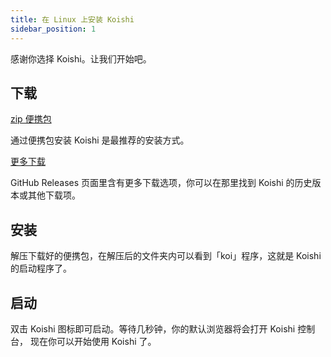 ```yaml
---
title: 在 Linux 上安装 Koishi
sidebar_position: 1
---
```



感谢你选择 Koishi。让我们开始吧。

## 下载

<Tabs groupId="install-method">
<TabItem value="portable" label="便携包（推荐）" default>

<p>
  <a
    className="button button--secondary"
    href="http://ghproxy.com/https://github.com/koishijs/koishi-desktop/releases/download/v0.7.1/koishi-desktop-linux-x64-v0.7.1.zip"
    target="_blank"
    rel="noopener noreferrer"
  >
    zip 便携包
  </a>
</p>

通过便携包安装 Koishi 是最推荐的安装方式。

</TabItem>
<TabItem value="more" label="更多下载">

<p>
  <a
    className="button button--secondary"
    href="https://github.com/koishijs/koishi-desktop/releases"
    target="_blank"
    rel="noopener noreferrer"
  >
    更多下载
  </a>
</p>

GitHub Releases 页面里含有更多下载选项，你可以在那里找到 Koishi 的历史版本或其他下载项。

</TabItem>
</Tabs>

## 安装

<Tabs groupId="install-method">
<TabItem value="portable" label="便携包（推荐）" default>

解压下载好的便携包，在解压后的文件夹内可以看到「koi」程序，这就是 Koishi 的启动程序了。

</TabItem>
</Tabs>

## 启动

双击 Koishi 图标即可启动。等待几秒钟，你的默认浏览器将会打开 Koishi 控制台，
现在你可以开始使用 Koishi 了。
